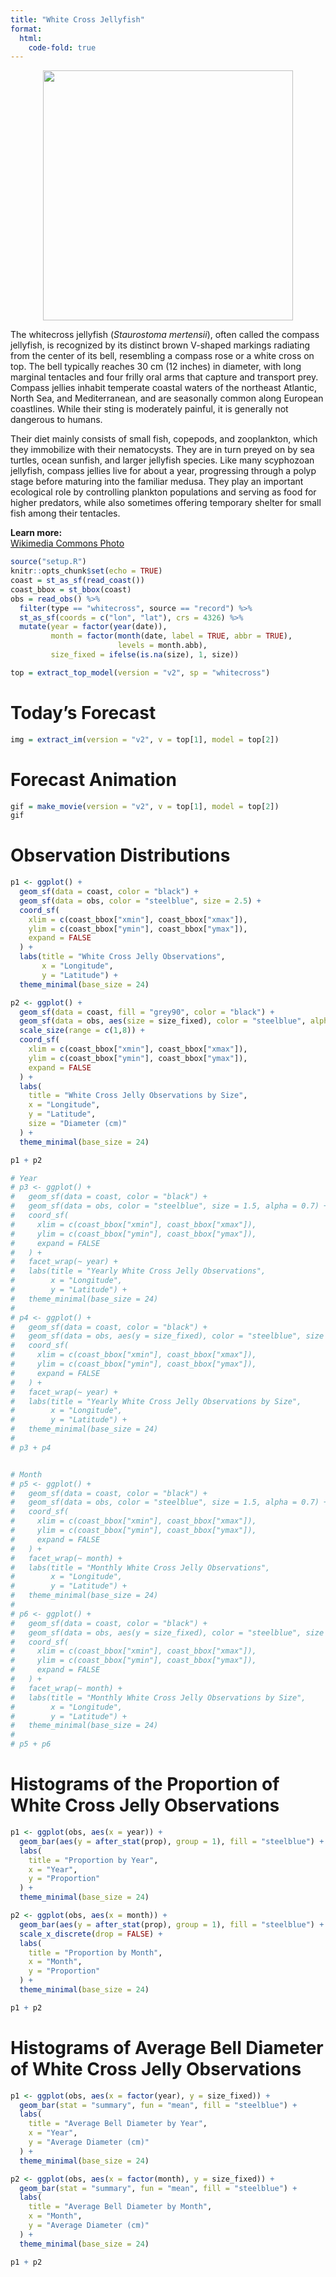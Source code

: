 ```yaml
---
title: "White Cross Jellyfish"
format:
  html:
    code-fold: true
---
```


<p align="center">
  <img src="images/whitecross.jpg" width="400">
</p>

<section>
  <p>
    The whitecross jellyfish (*Staurostoma mertensii*), often called the compass jellyfish, is recognized by its distinct brown V-shaped markings radiating from the center of its bell, resembling a compass rose or a white cross on top. The bell typically reaches 30 cm (12 inches) in diameter, with long marginal tentacles and four frilly oral arms that capture and transport prey. Compass jellies inhabit temperate coastal waters of the northeast Atlantic, North Sea, and Mediterranean, and are seasonally common along European coastlines. While their sting is moderately painful, it is generally not dangerous to humans.
  </p>
  <p>
    Their diet mainly consists of small fish, copepods, and zooplankton, which they immobilize with their nematocysts. They are in turn preyed on by sea turtles, ocean sunfish, and larger jellyfish species. Like many scyphozoan jellyfish, compass jellies live for about a year, progressing through a polyp stage before maturing into the familiar medusa. They play an important ecological role by controlling plankton populations and serving as food for higher predators, while also sometimes offering temporary shelter for small fish among their tentacles.
  </p>
  <p>
    <strong>Learn more:</strong><br>
    <a href="https://commons.wikimedia.org/wiki/File:Whitecross_Jelly_(Staurostoma_mertensii)_-_Sortland,_Norway_2023-07-15.jpg" target="_blank">Wikimedia Commons Photo</a>
  </p>
</section>

```r
source("setup.R")
knitr::opts_chunk$set(echo = TRUE)
coast = st_as_sf(read_coast())
coast_bbox = st_bbox(coast)
obs = read_obs() %>% 
  filter(type == "whitecross", source == "record") %>% 
  st_as_sf(coords = c("lon", "lat"), crs = 4326) %>% 
  mutate(year = factor(year(date)),
         month = factor(month(date, label = TRUE, abbr = TRUE), 
                        levels = month.abb),
         size_fixed = ifelse(is.na(size), 1, size))

top = extract_top_model(version = "v2", sp = "whitecross")
```

# Today's Forecast
```r
img = extract_im(version = "v2", v = top[1], model = top[2])
```

# Forecast Animation
```r
gif = make_movie(version = "v2", v = top[1], model = top[2])
gif
```

# Observation Distributions
```r
p1 <- ggplot() +
  geom_sf(data = coast, color = "black") +
  geom_sf(data = obs, color = "steelblue", size = 2.5) +
  coord_sf(
    xlim = c(coast_bbox["xmin"], coast_bbox["xmax"]),
    ylim = c(coast_bbox["ymin"], coast_bbox["ymax"]),
    expand = FALSE
  ) +
  labs(title = "White Cross Jelly Observations",
       x = "Longitude",
       y = "Latitude") + 
  theme_minimal(base_size = 24)

p2 <- ggplot() +
  geom_sf(data = coast, fill = "grey90", color = "black") +
  geom_sf(data = obs, aes(size = size_fixed), color = "steelblue", alpha = 0.7) +
  scale_size(range = c(1,8)) +
  coord_sf(
    xlim = c(coast_bbox["xmin"], coast_bbox["xmax"]),
    ylim = c(coast_bbox["ymin"], coast_bbox["ymax"]),
    expand = FALSE
  ) +
  labs(
    title = "White Cross Jelly Observations by Size",
    x = "Longitude",
    y = "Latitude",
    size = "Diameter (cm)"
  ) +
  theme_minimal(base_size = 24)

p1 + p2

# Year
# p3 <- ggplot() +
#   geom_sf(data = coast, color = "black") +
#   geom_sf(data = obs, color = "steelblue", size = 1.5, alpha = 0.7) +
#   coord_sf(
#     xlim = c(coast_bbox["xmin"], coast_bbox["xmax"]),
#     ylim = c(coast_bbox["ymin"], coast_bbox["ymax"]),
#     expand = FALSE
#   ) +
#   facet_wrap(~ year) +
#   labs(title = "Yearly White Cross Jelly Observations",
#        x = "Longitude",
#        y = "Latitude") +
#   theme_minimal(base_size = 24)
# 
# p4 <- ggplot() +
#   geom_sf(data = coast, color = "black") +
#   geom_sf(data = obs, aes(y = size_fixed), color = "steelblue", size = 1.5, alpha = 0.7) +
#   coord_sf(
#     xlim = c(coast_bbox["xmin"], coast_bbox["xmax"]),
#     ylim = c(coast_bbox["ymin"], coast_bbox["ymax"]),
#     expand = FALSE
#   ) +
#   facet_wrap(~ year) +
#   labs(title = "Yearly White Cross Jelly Observations by Size",
#        x = "Longitude",
#        y = "Latitude") +
#   theme_minimal(base_size = 24)
# 
# p3 + p4


# Month
# p5 <- ggplot() +
#   geom_sf(data = coast, color = "black") +
#   geom_sf(data = obs, color = "steelblue", size = 1.5, alpha = 0.7) +
#   coord_sf(
#     xlim = c(coast_bbox["xmin"], coast_bbox["xmax"]),
#     ylim = c(coast_bbox["ymin"], coast_bbox["ymax"]),
#     expand = FALSE
#   ) +
#   facet_wrap(~ month) +
#   labs(title = "Monthly White Cross Jelly Observations",
#        x = "Longitude",
#        y = "Latitude") +
#   theme_minimal(base_size = 24)
# 
# p6 <- ggplot() +
#   geom_sf(data = coast, color = "black") +
#   geom_sf(data = obs, aes(y = size_fixed), color = "steelblue", size = 1.5, alpha = 0.7) +
#   coord_sf(
#     xlim = c(coast_bbox["xmin"], coast_bbox["xmax"]),
#     ylim = c(coast_bbox["ymin"], coast_bbox["ymax"]),
#     expand = FALSE
#   ) +
#   facet_wrap(~ month) +
#   labs(title = "Monthly White Cross Jelly Observations by Size",
#        x = "Longitude",
#        y = "Latitude") +
#   theme_minimal(base_size = 24)
# 
# p5 + p6
```

# Histograms of the Proportion of White Cross Jelly Observations
```r
p1 <- ggplot(obs, aes(x = year)) +
  geom_bar(aes(y = after_stat(prop), group = 1), fill = "steelblue") +
  labs(
    title = "Proportion by Year",
    x = "Year",
    y = "Proportion"
  ) +
  theme_minimal(base_size = 24)

p2 <- ggplot(obs, aes(x = month)) +
  geom_bar(aes(y = after_stat(prop), group = 1), fill = "steelblue") +
  scale_x_discrete(drop = FALSE) +
  labs(
    title = "Proportion by Month",
    x = "Month",
    y = "Proportion"
  ) +
  theme_minimal(base_size = 24)

p1 + p2
```

# Histograms of Average Bell Diameter of White Cross Jelly Observations 
```r
p1 <- ggplot(obs, aes(x = factor(year), y = size_fixed)) +
  geom_bar(stat = "summary", fun = "mean", fill = "steelblue") +
  labs(
    title = "Average Bell Diameter by Year",
    x = "Year",
    y = "Average Diameter (cm)"
  ) +
  theme_minimal(base_size = 24)

p2 <- ggplot(obs, aes(x = factor(month), y = size_fixed)) +
  geom_bar(stat = "summary", fun = "mean", fill = "steelblue") +
  labs(
    title = "Average Bell Diameter by Month",
    x = "Month",
    y = "Average Diameter (cm)"
  ) +
  theme_minimal(base_size = 24)

p1 + p2
```
